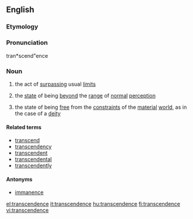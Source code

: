 ==English==

===Etymology===
{{suffix|transcend|ence}}

===Pronunciation===
tran*scend"ence
{{rfp|does the above require some kind of label? Or should it be removed?}}
{{rfap}}

===Noun===
{{en-noun|s|-}}

# {{countable}} the act of [[surpass]]ing usual [[limit]]s
# {{uncountable}} the [[state]] of being [[beyond]] the [[range]] of [[normal]] [[perception]]
# {{uncountable}} the state of being [[free]] from the [[constraint]]s of the [[material]] [[world]], as in the case of a [[deity]]

====Related terms====
* [[transcend]]
* [[transcendency]]
* [[transcendent]]
* [[transcendental]]
* [[transcendently]]

====Antonyms====
* [[immanence]]

[[el:transcendence]]
[[it:transcendence]]
[[hu:transcendence]]
[[fi:transcendence]]
[[vi:transcendence]]